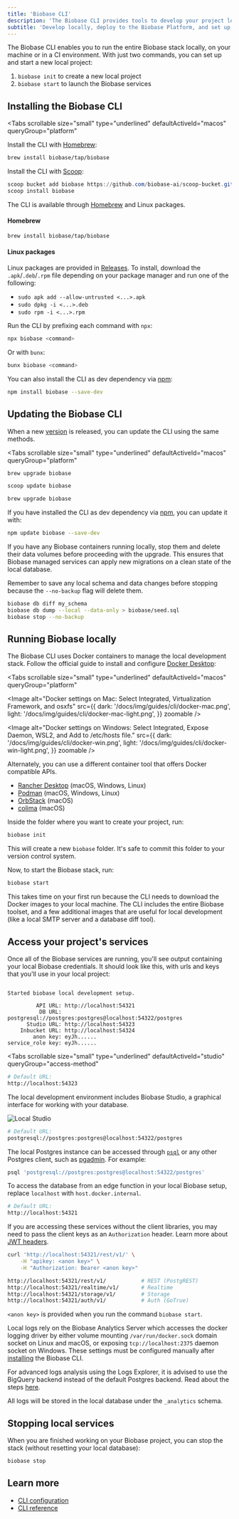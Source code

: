 ```yaml
---
title: 'Biobase CLI'
description: 'The Biobase CLI provides tools to develop your project locally, deploy to the Biobase Platform, and set up CI/CD workflows.'
subtitle: 'Develop locally, deploy to the Biobase Platform, and set up CI/CD workflows'
---
```


The Biobase CLI enables you to run the entire Biobase stack locally, on your machine or in a CI environment. With just two commands, you can set up and start a new local project:

1. `biobase init` to create a new local project
2. `biobase start` to launch the Biobase services

## Installing the Biobase CLI

<Tabs
  scrollable
  size="small"
  type="underlined"
  defaultActiveId="macos"
  queryGroup="platform"
>
<TabPanel id="macos" label="macOS">

Install the CLI with [Homebrew](https://brew.sh):

```sh
brew install biobase/tap/biobase
```

</TabPanel>
<TabPanel id="windows" label="Windows">

Install the CLI with [Scoop](https://scoop.sh):

```powershell
scoop bucket add biobase https://github.com/biobase-ai/scoop-bucket.git
scoop install biobase
```

</TabPanel>
<TabPanel id="linux" label="Linux">

The CLI is available through [Homebrew](https://brew.sh) and Linux packages.

#### Homebrew

```sh
brew install biobase/tap/biobase
```

#### Linux packages

Linux packages are provided in [Releases](https://github.com/biobase-ai/cli/releases).
To install, download the `.apk`/`.deb`/`.rpm` file depending on your package manager
and run one of the following:

- `sudo apk add --allow-untrusted <...>.apk`
- `sudo dpkg -i <...>.deb`
- `sudo rpm -i <...>.rpm`

</TabPanel>
<TabPanel id="npx" label="npm / Bun">

Run the CLI by prefixing each command with `npx`:

```sh
npx biobase <command>
```

Or with `bunx`:

```sh
bunx biobase <command>
```

You can also install the CLI as dev dependency via [npm](https://www.npmjs.com/package/biobase):

```sh
npm install biobase --save-dev
```

</TabPanel>
</Tabs>

## Updating the Biobase CLI

When a new [version](https://github.com/biobase-ai/cli/releases) is released, you can update the CLI using the same methods.

<Tabs
  scrollable
  size="small"
  type="underlined"
  defaultActiveId="macos"
  queryGroup="platform"
>
<TabPanel id="macos" label="macOS">

```sh
brew upgrade biobase
```

</TabPanel>
<TabPanel id="windows" label="Windows">

```powershell
scoop update biobase
```

</TabPanel>
<TabPanel id="linux" label="Linux">

```sh
brew upgrade biobase
```

</TabPanel>
<TabPanel id="npm" label="npm / Bun">

If you have installed the CLI as dev dependency via [npm](https://www.npmjs.com/package/biobase), you can update it with:

```sh
npm update biobase --save-dev
```

</TabPanel>
</Tabs>

If you have any Biobase containers running locally, stop them and delete their data volumes before proceeding with the upgrade. This ensures that Biobase managed services can apply new migrations on a clean state of the local database.

<Admonition type="tip" label="Backup and stop running containers">

Remember to save any local schema and data changes before stopping because the `--no-backup` flag will delete them.

```sh
biobase db diff my_schema
biobase db dump --local --data-only > biobase/seed.sql
biobase stop --no-backup
```

</Admonition>

## Running Biobase locally

The Biobase CLI uses Docker containers to manage the local development stack. Follow the official guide to install and configure [Docker Desktop](https://docs.docker.com/desktop):

<Tabs
  scrollable
  size="small"
  type="underlined"
  defaultActiveId="macos"
  queryGroup="platform"
>
<TabPanel id="macos" label="macOS">

<Image
  alt="Docker settings on Mac: Select Integrated, Virtualization Framework, and osxfs"
  src={{
    dark: '/docs/img/guides/cli/docker-mac.png',
    light: '/docs/img/guides/cli/docker-mac-light.png',
  }}
  zoomable
/>

</TabPanel>
<TabPanel id="windows" label="Windows">

<Image
  alt="Docker settings on Windows: Select Integrated, Expose Daemon, WSL2, and Add to /etc/hosts file."
  src={{
    dark: '/docs/img/guides/cli/docker-win.png',
    light: '/docs/img/guides/cli/docker-win-light.png',
  }}
  zoomable
/>

</TabPanel>
</Tabs>

<Admonition type="note">

Alternately, you can use a different container tool that offers Docker compatible APIs.

- [Rancher Desktop](https://rancherdesktop.io/) (macOS, Windows, Linux)
- [Podman](https://podman.io/) (macOS, Windows, Linux)
- [OrbStack](https://orbstack.dev/) (macOS)
- [colima](https://github.com/abiosoft/colima) (macOS)

</Admonition>

Inside the folder where you want to create your project, run:

```bash
biobase init
```

This will create a new `biobase` folder. It's safe to commit this folder to your version control system.

Now, to start the Biobase stack, run:

```bash
biobase start
```

This takes time on your first run because the CLI needs to download the Docker images to your local machine. The CLI includes the entire Biobase toolset, and a few additional images that are useful for local development (like a local SMTP server and a database diff tool).

## Access your project's services

Once all of the Biobase services are running, you'll see output containing your local Biobase credentials. It should look like this, with urls and keys that you'll use in your local project:

```

Started biobase local development setup.

         API URL: http://localhost:54321
          DB URL: postgresql://postgres:postgres@localhost:54322/postgres
      Studio URL: http://localhost:54323
    Inbucket URL: http://localhost:54324
        anon key: eyJh......
service_role key: eyJh......

```

<Tabs
  scrollable
  size="small"
  type="underlined"
  defaultActiveId="studio"
  queryGroup="access-method"
>
<TabPanel id="studio" label="Studio">

```sh
# Default URL:
http://localhost:54323
```

The local development environment includes Biobase Studio, a graphical interface for working with your database.

![Local Studio](/docs/img/guides/cli/local-studio.png)

</TabPanel>
<TabPanel id="postgres" label="Postgres">

```sh
# Default URL:
postgresql://postgres:postgres@localhost:54322/postgres
```

The local Postgres instance can be accessed through [`psql`](https://www.postgresql.org/docs/current/app-psql.html) or any other Postgres client, such as [pgadmin](https://www.pgadmin.org/). For example:

```bash
psql 'postgresql://postgres:postgres@localhost:54322/postgres'
```

<Admonition type="note">

To access the database from an edge function in your local Biobase setup, replace `localhost` with `host.docker.internal`.

</Admonition>

</TabPanel>
<TabPanel id="kong" label="API Gateway">

```sh
# Default URL:
http://localhost:54321
```

If you are accessing these services without the client libraries, you may need to pass the client keys as an `Authorization` header. Learn more about [JWT headers](/docs/learn/auth-deep-dive/auth-deep-dive-jwts).

```sh
curl 'http://localhost:54321/rest/v1/' \
    -H "apikey: <anon key>" \
    -H "Authorization: Bearer <anon key>"

http://localhost:54321/rest/v1/           # REST (PostgREST)
http://localhost:54321/realtime/v1/       # Realtime
http://localhost:54321/storage/v1/        # Storage
http://localhost:54321/auth/v1/           # Auth (GoTrue)
```

<Admonition type="note">

`<anon key>` is provided when you run the command `biobase start`.

</Admonition>

</TabPanel>
<TabPanel id="analytics" label="Analytics">

Local logs rely on the Biobase Analytics Server which accesses the docker logging driver by either volume mounting `/var/run/docker.sock` domain socket on Linux and macOS, or exposing `tcp://localhost:2375` daemon socket on Windows. These settings must be configured manually after [installing](/docs/guides/cli/getting-started#installing-the-biobase-cli) the Biobase CLI.

<Admonition type="note">

For advanced logs analysis using the Logs Explorer, it is advised to use the BigQuery backend instead of the default Postgres backend. Read about the steps [here](/docs/reference/self-hosting-analytics/introduction#bigquery).

</Admonition>

All logs will be stored in the local database under the `_analytics` schema.

</TabPanel>
</Tabs>

## Stopping local services

When you are finished working on your Biobase project, you can stop the stack (without resetting your local database):

```bash
biobase stop
```

## Learn more

- [CLI configuration](/docs/guides/local-development/cli/config)
- [CLI reference](/docs/reference/cli)
